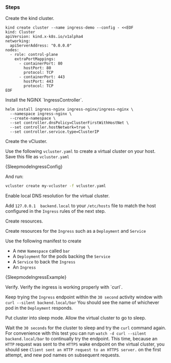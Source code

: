 
### Steps
<Flow id="sleepmode-ingress-example">
<Step>

Create the kind cluster.

```shell title="create kind cluster"
kind create cluster --name ingress-demo --config - <<EOF
kind: Cluster
apiVersion: kind.x-k8s.io/v1alpha4
networking:
  apiServerAddress: "0.0.0.0"
nodes:
  - role: control-plane
    extraPortMappings:
      - containerPort: 80
        hostPort: 80
        protocol: TCP
      - containerPort: 443
        hostPort: 443
        protocol: TCP
EOF
```
</Step>

<Step>
Install the NGINX `IngressController`.

```shell title="install ingress controller"
helm install ingress-nginx ingress-nginx/ingress-nginx \
  --namespace ingress-nginx \
  --create-namespace \
  --set controller.dnsPolicy=ClusterFirstWithHostNet \
  --set controller.hostNetwork=true \
  --set controller.service.type=ClusterIP
````
</Step>

<Step>
Create the vCluster.

Use the following `vcluster.yaml` to create a virtual cluster on your host.  Save this file as `vcluster.yaml`

<CodeBlock title="vCluster config for auto sleep" language="yaml">{SleepmodeIngressConfig}</CodeBlock>

And run:

```bash title="Create vCluster with autoSleep config"
vcluster create my-vcluster -f vcluster.yaml
```
</Step>

<Step>
Enable local DNS resolution for the virtual cluster.

Add `127.0.0.1 	backend.local` to your `/etc/hosts` file to match the host configured in the `Ingress` rules of the next
step.
</Step>

<Step>
Create resources.

Create resources for the `Ingress` such as a `Deployment` and `Service`

Use the following manifest to create

 - A new `Namespace` called `bar`
 - A `Deployment` for the pods backing the `Service`
 - A `Service` to back the `Ingress`
 - An `Ingress`

<CodeBlock title="example deployments" language="yaml">{SleepmodeIngressExample}</CodeBlock>
</Step>

<Step>
Verify.
Verify the ingress is working properly with `curl`.

Keep trying the `Ingress` endpoint within the `30 second` activity window with `curl --silent backend.local/bar` You
should see the name of whichever pod in the `Deployment` responds.
</Step>

<Step>
Put cluster into sleep mode.
Allow the virtual cluster to go to sleep.

Wait the `30 seconds` for the cluster to sleep and try the `curl` command again. For convenience with this test you can
run `watch -d curl --silent backend.local/bar` to continually try the endpoint. This time, because an `HTTP` request was
sent to the `HTTPS` wake endpoint on the virtual cluster, you should see `Client sent an HTTP request to an HTTPS server.`
on the first attempt, and new pod names on subsequent requests.
</Step>

</Flow>
